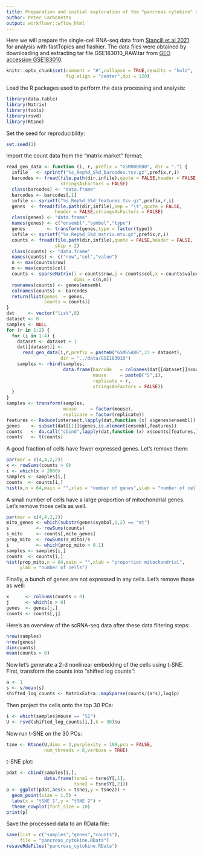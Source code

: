 ```yaml
---
title: Preparation and initial exploration of the "pancreas cytokine" data set
author: Peter Carbonetto
output: workflowr::wflow_html
---
```


Here we will prepare the single-cell RNA-seq data from
[Stancill et al 2021][stancill2021function] for analysis with
fastTopics and flashier. The data files were obtained by downloading
and extracting tar file GSE183010_RAW.tar from
[GEO accession GSE183010][stancill2021function-geo].

```r
knitr::opts_chunk$set(comment = "#",collapse = TRUE,results = "hold",
                      fig.align = "center",dpi = 120)
```

Load the R packages used to perform the data processing and analysis:

```r
library(data.table)
library(Matrix)
library(tools)
library(rsvd)
library(Rtsne)
```

Set the seed for reproducibility:

```r
set.seed(1)
```

Import the count data from the "matrix market" format:

```r
read_geo_data <- function (i, r, prefix = "GSM000000", dir = ".") {
  infile   <- sprintf("%s_Rep%d_S%d_barcodes.tsv.gz",prefix,r,i)
  barcodes <- fread(file.path(dir,infile),quote = FALSE,header = FALSE,
                    stringsAsFactors = FALSE)
  class(barcodes) <- "data.frame"
  barcodes <- barcodes[,1]
  infile <- sprintf("%s_Rep%d_S%d_features.tsv.gz",prefix,r,i)
  genes  <- fread(file.path(dir,infile),sep = "\t",quote = FALSE,
                  header = FALSE,stringsAsFactors = FALSE)
  class(genes) <- "data.frame"
  names(genes) <- c("ensembl","symbol","type")
  genes        <- transform(genes,type = factor(type))
  infile <- sprintf("%s_Rep%d_S%d_matrix.mtx.gz",prefix,r,i)
  counts <- fread(file.path(dir,infile),quote = FALSE,header = FALSE,
                  skip = 2)
  class(counts) <- "data.frame"
  names(counts) <- c("row","col","value")
  n <- max(counts$row)
  m <- max(counts$col)
  counts <- sparseMatrix(i = counts$row,j = counts$col,x = counts$value,
                         dims = c(n,m))
  rownames(counts) <- genes$ensembl
  colnames(counts) <- barcodes
  return(list(genes  = genes,
			  counts = counts))
}
dat     <- vector("list",8)
dataset <- 0
samples <- NULL
for (r in 1:2) {
  for (i in 1:4) {
    dataset <- dataset + 1
    dat[[dataset]] <-
	  read_geo_data(i,r,prefix = paste0("GSM55486",23 + dataset),
	                dir = "../data/GSE183010")
	samples <- rbind(samples,
	                 data.frame(barcode   = colnames(dat[[dataset]]$counts),
					            mouse     = paste0("S",i),
					            replicate = r,
								stringsAsFactors = FALSE))
  }
}
samples <- transform(samples,
                     mouse     = factor(mouse),
					 replicate = factor(replicate))
features <- Reduce(intersect,lapply(dat,function (x) x$genes$ensembl))
genes    <- subset(dat[[1]]$genes,is.element(ensembl,features))
counts   <- do.call("cbind",lapply(dat,function (x) x$counts[features,]))
counts   <- t(counts)
```

A good fraction of cells have fewer expressed genes. Let's remove them:

```r
par(mar = c(4,4,2,2))
x <- rowSums(counts > 0)
i <- which(x > 2000)
samples <- samples[i,]
counts  <- counts[i,]
hist(x,n = 64,main = "",xlab = "number of genes",ylab = "number of cells")
```

A small number of cells have a large proportion of mitochondrial genes.
Let's remove those cells as well.

```r
par(mar = c(4,4,2,2))
mito_genes <- which(substr(genes$symbol,1,2) == "mt")
s          <- rowSums(counts)
s_mito     <- counts[,mito_genes]
prop_mito  <- rowSums(s_mito)/s
i          <- which(prop_mito < 0.1)
samples <- samples[i,]
counts  <- counts[i,]
hist(prop_mito,n = 64,main = "",xlab = "proportion mitochondrial",
     ylab = "number of cells")
```

Finally, a bunch of genes are not expressed in any cells. Let's remove
those as well:

```r
x      <- colSums(counts > 0)
j      <- which(x > 0)
genes  <- genes[j,]
counts <- counts[,j]
```

Here's an overview of the scRNA-seq data after these data filtering
steps:

```r
nrow(samples)
nrow(genes)
dim(counts)
mean(counts > 0)
```

Now let's generate a 2-d nonlinear embedding of the cells using
t-SNE. First, transform the counts into "shifted log counts":

```r
a <- 1
s <- s/mean(s)
shifted_log_counts <- MatrixExtra::mapSparse(counts/(a*s),log1p)
```

Then project the cells onto the top 30 PCs:

```r
i <- which(samples$mouse == "S1")
U <- rsvd(shifted_log_counts[i,],k = 30)$u
```

Now run t-SNE on the 30 PCs:

```r
tsne <- Rtsne(U,dims = 2,perplexity = 100,pca = FALSE,
              num_threads = 8,verbose = TRUE)
```

t-SNE plot:

```r
pdat <- cbind(samples[i,],
              data.frame(tsne1 = tsne$Y[,1],
			             tsne2 = tsne$Y[,2]))
p <- ggplot(pdat,aes(x = tsne1,y = tsne2)) +
  geom_point(size = 1.5) +
  labs(x = "tSNE 1",y = "tSNE 2") + 
  theme_cowplot(font_size = 10)
print(p)
```

Save the processed data to an RData file:

```r
save(list = c("samples","genes","counts"),
     file = "pancreas_cytokine.RData")
resaveRdaFiles("pancreas_cytokine.RData")
```

[stancill2021function]: https://doi.org/10.1093/function/zqab063
[stancill2021function-geo]: https://www.ncbi.nlm.nih.gov/geo/query/acc.cgi?acc=GSE183010
